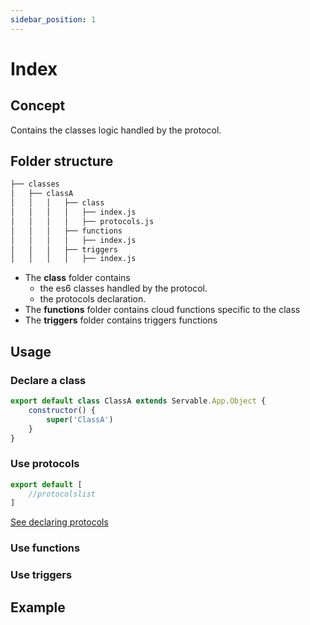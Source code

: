 ```yaml
---
sidebar_position: 1
---
```



# Index

## Concept
Contains the classes logic handled by the protocol.

## Folder structure

```bash
├── classes
│   ├── classA
│   │   │   ├── class
│   │   │   │   ├── index.js
│   │   │   │   ├── protocols.js
│   │   │   ├── functions
│   │   │   │   ├── index.js
│   │   │   ├── triggers
│   │   │   │   ├── index.js
```

- The **class** folder contains 
    - the es6 classes handled by the protocol.
    - the protocols declaration.
- The **functions** folder contains cloud functions specific to the class
- The **triggers** folder contains triggers functions

## Usage
### Declare a class

```js
export default class ClassA extends Servable.App.Object {
    constructor() {
        super('ClassA')
    }
}
```
### Use protocols
```js
export default [
    //protocolslist 
]
```
[See declaring protocols](../../guides/protocols/use.mdx)

### Use functions
### Use triggers

## Example